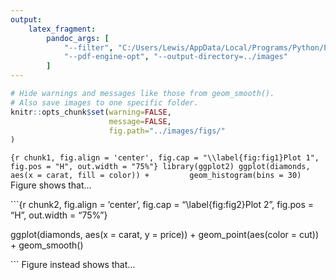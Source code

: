 ```yaml
---
output:
    latex_fragment:
        pandoc_args: [
            "--filter", "C:/Users/Lewis/AppData/Local/Programs/Python/Python312/Scripts/pandoc-minted",
            "--pdf-engine-opt", "--output-directory=../images"
        ]
---
```


```r
# Hide warnings and messages like those from geom_smooth().
# Also save images to one specific folder.
knitr::opts_chunk$set(warning=FALSE,
                      message=FALSE,
                      fig.path="../images/figs/"
)
```

```{r chunk1, fig.align = 'center', fig.cap = "\\label{fig:fig1}Plot 1", fig.pos = "H", out.width = "75%"}
library(ggplot2)
ggplot(diamonds, aes(x = carat, fill = color)) +
        geom_histogram(bins = 30)
```
Figure \ref{fig:fig1} shows that...

\pagebreak

```{r chunk2, fig.align = 'center', fig.cap = "\\label{fig:fig2}Plot 2", fig.pos = "H", out.width = "75%"}

ggplot(diamonds, aes(x = carat, y = price)) +
    geom_point(aes(color = cut)) +
    geom_smooth()

```
Figure \ref{fig:fig2} instead shows that...
